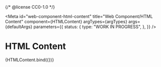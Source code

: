 {/* @license CC0-1.0 */}


<Meta
  id="web-component-html-content"
  title="Web Component/HTML Content"
  component={HTMLContent}
  argTypes={argTypes}
  args={defaultArgs}
  parameters={{
    status: {
      type: "WORK IN PROGRESS",
    },
  }}
/>

# HTML Content

<Canvas>
  <Story name="Default" args={exampleArgs}>
    {HTMLContent.bind({})}
  </Story>
</Canvas>

<ArgsTable story="Default" />
